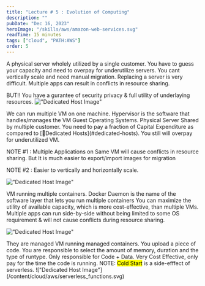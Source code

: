 ```yaml
---
title: "Lecture # 5 : Evolution of Computing"
description: ""
pubDate: "Dec 16, 2023"
heroImage: "/skills/aws/amazon-web-services.svg"
readTime: 15 minutes
tags: ["cloud", "PATH:AWS"]
order: 5
---
```



<Section link="dedicated-hosts" title="1️⃣ Dedicated Hosts"/>
A physical server wholely utilized by a single customer. 
You have to guess your capacity and need to overpay for underutilize servers.
You cant vertically scale and need manual migration.
Replacing a server is very difficult.
Multiple apps can result in conflicts in resource sharing.

BUT!!
You have a gurantee of security privacy & full utility of underlaying resources.
!["Dedicated Host Image"](/content/cloud/aws/dedicated_host.svg)

<Section link="virtual-machines" title="2️⃣Virtual Machines"/>
We can run multiple VM on one machine. Hypervisor is the software that handles/manages the VM Guest Operating Systems.
Physical Server Shared by multiple customer.
You need to pay a fraction of Capital Expenditure as compared to [🔗Dedicated Hosts](#dedicated-hosts).
You still will overpay for underutilized VM.

NOTE #1 : Multiple Applications on Same VM will cause conflicts in resource sharing. But It is much easier to export/import images for migration

NOTE #2 : Easier to vertically and horizontally scale.

!["Dedicated Host Image"](/content/cloud/aws/virtual_machine.svg)

<Section link="docker-container" title="3️⃣ Docker Containers"/>
VM running multiple containers.
Docker Daemon is the name of the software layer that lets you run multiple containers
You can maximize the utility of available capacity, which is more cost-effective, than multiple VMs.
Multiple apps can run side-by-side without being limited to some OS requirement & will not cause conflicts during resource sharing.

!["Dedicated Host Image"](/content/cloud/aws/docker_vm.svg)

<Section link="serverless-functions" title="4️⃣ Serverless Functions"/>
They are managed VM running managed containers. 
You upload a piece of code.
You are responsible to select the amount of memory, duration and the type of runtype.
Only responsible for Code + Data.
Very Cost Effective, only pay for the time the code is running.
NOTE: <mark>Cold Start</mark> is a side-efffect of serverless.
!["Dedicated Host Image"](/content/cloud/aws/serverless_functions.svg)